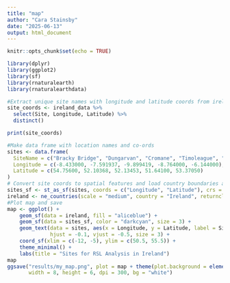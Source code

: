 ```yaml
---
title: "map"
author: "Cara Stainsby"
date: "2025-06-13"
output: html_document
---
```


```r
knitr::opts_chunk$set(echo = TRUE)
```

```r
library(dplyr)
library(ggplot2)
library(sf)
library(rnaturalearth)
library(rnaturalearthdata)

#Extract unique site names with longitude and latitude coords from ireland_data
site_coords <- ireland_data %>%
  select(Site, Longitude, Latitude) %>%
  distinct()

print(site_coords)
```


```r
#Make data frame with location names and co-ords
sites <- data.frame(
  SiteName = c("Bracky Bridge", "Dungarvan", "Cromane", "Timoleague", "Bull Island"),
  Longitude = c(-8.433000, -7.591937, -9.899419, -8.764000, -6.144000), 
  Latitude = c(54.75600, 52.10368, 52.13453, 51.64100, 53.37050)
)
# Convert site coords to spatial features and load country boundaries as sf object.
sites_sf <- st_as_sf(sites, coords = c("Longitude", "Latitude"), crs = 4326)
ireland <- ne_countries(scale = "medium", country = "Ireland", returnclass = "sf")
#Plot map and save
map <- ggplot() +
    geom_sf(data = ireland, fill = "aliceblue") +
    geom_sf(data = sites_sf, color = "darkcyan", size = 3) +
    geom_text(data = sites, aes(x = Longitude, y = Latitude, label = SiteName),
              hjust = -0.1, vjust = -0.5, size = 3) +
    coord_sf(xlim = c(-12, -5), ylim = c(50.5, 55.5)) +
    theme_minimal() +
    labs(title = "Sites for RSL Analysis in Ireland")
map
ggsave("results/my_map.png", plot = map + theme(plot.background = element_rect(fill = "white", color = NA)),
       width = 8, height = 6, dpi = 300, bg = "white")
```

